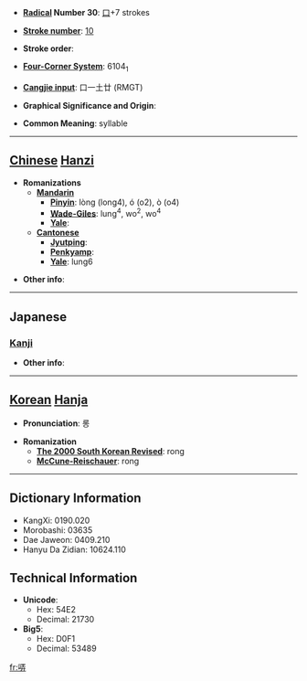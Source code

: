 * '''[[Wiktionary:Chinese radical index| Radical]] Number 30''': [[Wiktionary:Chinese radical index 口|口]]+7 strokes

* '''[[Wiktionary:Chinese total strokes index|Stroke number]]''': [[Wiktionary:Chinese total strokes index 10|10]]

* '''Stroke order''': 

* '''[[Wiktionary:Chinese four corner index|Four-Corner System]]''': 6104<sub>1</sub>

* '''[[Wiktionary:Chinese Cangjie index|Cangjie input]]''': 口一土廿 (RMGT)

* '''Graphical Significance and Origin''': 

* '''Common Meaning''': syllable

----

== [[Chinese]] [[Hanzi]] ==

* '''Romanizations'''
** '''[[Mandarin]]'''
*** '''[[Pinyin]]''': lòng (long4), ó (o2), ò (o4)
*** '''[[Wade-Giles]]''': lung<sup>4</sup>, wo<sup>2</sup>, wo<sup>4</sup>
*** '''[[Yale]]''': 
** '''[[Cantonese]]'''
*** '''[[Jyutping]]''':
*** '''[[Penkyamp]]''': 
*** '''[[Yale]]''': lung6

* '''Other info''': 

----

==Japanese==
===[[Kanji]]===
{{kanji|on readings=[[ろう]] (rō)|kun readings=[[さえずる]] (saezuru)}}

* '''Other info''':  

----

== [[Korean]] [[Hanja]] ==

* '''Pronunciation''': 롱

* '''Romanization'''
** '''[[The 2000 South Korean Revised Romanization|The 2000 South Korean Revised]]''': rong
** '''[[McCune-Reischauer]]''': rong

----

== Dictionary Information ==

* KangXi: 0190.020
* Morobashi: 03635
* Dae Jaweon: 0409.210
* Hanyu Da Zidian: 10624.110

== Technical Information ==

* '''Unicode''':
** Hex: 54E2
** Decimal: 21730
* '''Big5''':
** Hex: D0F1
** Decimal: 53489

[[fr:哢]]